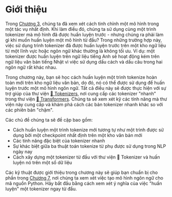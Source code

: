 # Giới thiệu

Trong [Chương 3](/course/chapter3), chúng ta đã xem xét cách tinh chỉnh một mô hình trong một tác vụ nhất định. Khi làm điều đó, chúng ta sử dụng cùng một trình tokenizer mà mô hình đã được huấn luyện trước - nhưng chúng ra phải làm gì khi muốn huấn luyện một mô hình từ đầu? Trong những trường hợp này, việc sử dụng trình tokenizer đã được huấn luyện trước trên một kho ngữ liệu từ một lĩnh vực hoặc ngôn ngữ khác thường là không tối ưu. Ví dụ: một tokenizer được huấn luyện trên ngữ liệu tiếng Anh sẽ hoạt động kém trên ngữ liệu văn bản tiếng Nhật vì việc sử dụng dấu cách và dấu câu trong hai ngôn ngữ rất khác nhau.

Trong chương này, bạn sẽ học cách huấn luyện một trình tokenize hoàn toàn mới trên kho ngữ liệu văn bản, do đó, nó có thể được sử dụng để huấn luyện trước một mô hình ngôn ngữ. Tất cả điều này sẽ được thực hiện với sự trợ giúp của thư viện [🤗 Tokenizers](https://github.com/huggingface/tokenizers), nơi cung cấp các tokenizer "nhanh" trong thư viện [🤗 Transformers](https://github.com/huggingface/transformers). Chúng ta sẽ xem xét kỹ các tính năng mà thư viện này cung cấp và khám phá cách các bản tokenizer nhanh khác so với các phiên bản "chậm".

Các chủ đề chúng ta sẽ đề cập bao gồm:

- Cách huấn luyện một trình tokenize mới tương tự như một trình được sử dụng bởi một checkpoint nhất định trên một kho văn bản mới
- Các tính năng đặc biệt của tokenizer nhanh
- Sự khác biệt giữa ba thuật toán tokenize từ phụ được sử dụng trong NLP ngày nay
- Cách xây dựng một tokenizer từ đầu với thư viện 🤗 Tokenizer và huấn luyện nó trên một số dữ liệu

Các kỹ thuật được giới thiệu trong chương này sẽ giúp bạn chuẩn bị cho phần trong [Chương 7](/course/chapter7/6), nơi chúng ta xem xét việc tạo mô hình ngôn ngữ cho mã nguồn Python. Hãy bắt đầu bằng cách xem xét ý nghĩa của việc "huấn luyện" một tokenizer ngay từ đầu.
